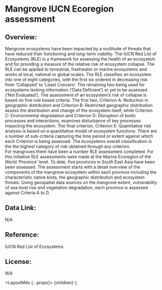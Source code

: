 

# Mangrove IUCN Ecoregion assessment

## Overview: 

Mangrove ecosystems have been impacted by a multitude of threats that have reduced their functioning and long-term viability. The IUCN Red List of Ecosystems (RLE) is a framework for assessing the health of an ecosystem and for providing a measure of the relative risk of ecosystem collapse. The RLE can be applied to terrestrial, freshwater or marine ecosystems and works at local, national or global scales. The RLE classifies an ecosystem into one of eight categories, with the first six ordered in decreasing risk from ‘Collapsed’ to ‘Least Concern’. The remaining two being used for ecosystems lacking information (‘Data Deficient’) or yet to be assessed (‘Not Evaluated’). The assessment of an ecosystem’s risk of collapse is based on five rule based criteria. The first two, Criterion A: Reduction in geographic distribution and Criterion B: Restricted geographic distribution assess the distribution and change of the ecosystem itself, while Criterion C: Environmental degradation and Criterion D: Disruption of biotic processes and interactions, examines disturbance of key processes impacting the ecosystem. The final criterion, Criterion E: Quantitative risk analysis is based on a quantitative model of ecosystem functions. There are a number of sub-criteria capturing the time period or extent against which each Criterion is being assessed. The ecosystems overall classification is the the highest category of risk obtained through any criterion.             
For mangroves there have been a number RLE assessment completed. For this initiative RLE assessments were made at the Marine Ecoregion of the World ‘Province’ level. To date, five provinces in South East Asia have been been assessed. The assessment starts with a detail overview of the components of the mangrove ecosystem within each province including the characteristic native biota, the geographic distribution and ecosystem threats. Using geospatial data sources on the mangrove extent, vulnerability of sea level rise and vegetation degradation, each province is assessed against Criteria A to D.    

## Data Link: 

N/A
 
## Reference: 

<a herf="https://www.iucn.org/resources/conservation-tool/iucn-red-list-ecosystems" target="_blank" rel="noopener noreferrer">IUCN Red List of Ecosystems</a>
 
## License: 

N/A


  <LayoutMdx {...props}>
    {children}
  </LayoutMdx>
);
